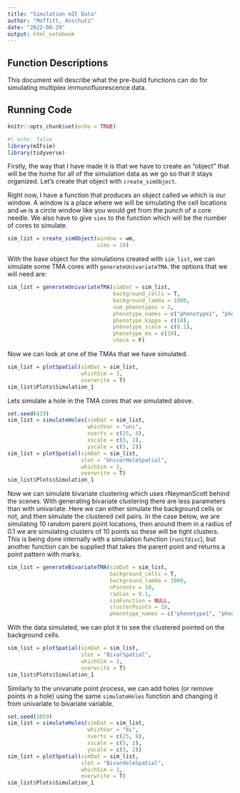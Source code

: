 ```yaml
---
title: "Simulation mIF Data"
author: "Moffitt, Anschutz"
date: "2022-08-29"
output: html_notebook
---
```


## Function Descriptions

This document will describe what the pre-build functions can do for simulating multiplex immunofluorescence data.

## Running Code

```r
knitr::opts_chunk$set(echo = TRUE)
```

```r
#| echo: false 
library(mIFsim)
library(tidyverse)
```

Firstly, the way that I have made it is that we have to create an "object" that will be the home for all of the simulation data as we go so that it stays organized. Let's create that object with `create_simObject`.

Right now, I have a function that produces an object called `wm` which is our window. A window is a place where we will be simulating the cell locations and `wm` is a circle window like you would get from the punch of a core needle. We also have to give `sims` to the function which will be the number of cores to simulate.

```r
sim_list = create_simObject(window = wm,
                            sims = 10)
```

With the base object for the simulations created with `sim_list`, we can simulate some TMA cores with `generateUnivariateTMA`. the options that we will need are:

```r
sim_list = generateUnivariateTMA(simDat = sim_list, 
                                 background_cells = T, 
                                 background_lamda = 1000, 
                                 num_phenotypes = 2, 
                                 phenotype_names = c("phenotype1", "phenotype2"),
                                 phenotype_kappa = c(10), 
                                 phenotype_scale = c(0.1), 
                                 phenotype_mu = c(10), 
                                 check = F)
```

Now we can look at one of the TMAs that we have simulated.

```r
sim_list = plotSpatial(simDat = sim_list,
                       whichSim = 1,
                       overwrite = T)
sim_list$Plots$Simulation_1
```

Lets simulate a hole in the TMA cores that we simulated above.

```r
set.seed(419)
sim_list = simulateHoles(simDat = sim_list,
                         whichVar = "uni",
                         nverts = c(25, 8),
                         xscale = c(5, 2),
                         yscale = c(5, 2))
sim_list = plotSpatial(simDat = sim_list,
                       slot = "UnivarHoleSpatial",
                       whichSim = 1,
                       overwrite = T)
sim_list$Plots$Simulation_1
```

Now we can simulate bivariate clustering which uses rNeymanScott behind the scenes. With generating bivariate clustering there are less parameters than with univariate. Here we can either simulate the background cells or not, and then simulate the clustered cell pairs. In the case below, we are simulating 10 random parent point locations, then around them in a radius of 0.1 we are simulating clusters of 10 points so these will be tight clusters. This is being done internally with a simulation function (`runifdisc`), but another function can be supplied that takes the parent point and returns a point pattern with marks.

```r
sim_list = generateBivariateTMA(simDat = sim_list,
                                background_cells = T,
                                background_lamda = 1000,
                                nParents = 10,
                                radius = 0.1, 
                                simFunction = NULL,
                                clusterPoints = 10,
                                phenotype_names = c("phenotype1", "phenotype2"))
```

With the data simulated, we can plot it to see the clustered pointed on the background cells.

```r
sim_list = plotSpatial(simDat = sim_list,
                       slot = "BivarSpatial",
                       whichSim = 1,
                       overwrite = T)
sim_list$Plots$Simulation_1
```

Similarly to the univariate point process, we can add holes (or remove points in a hole) using the same `simulateHoles` function and changing it from univariate to bivariate variable.

```r
set.seed(1059)
sim_list = simulateHoles(simDat = sim_list,
                         whichVar = "bi",
                         nverts = c(25, 8),
                         xscale = c(5, 2),
                         yscale = c(5, 2))
sim_list = plotSpatial(simDat = sim_list,
                       slot = "BivarHoleSpatial",
                       whichSim = 1,
                       overwrite = T)
sim_list$Plots$Simulation_1
```
